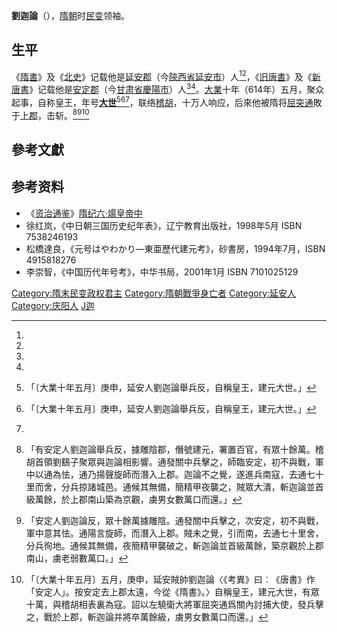 '''劉迦論'''（{{bd||？|614年|CatIdx=Liu刘}}），[[隋朝|隋朝]]时[[隋末民变|民变]]领袖。

== 生平 ==
《[[隋書|隋書]]》及《[[北史|北史]]》记载他是[[延安郡|延安郡]]（今[[陝西省|陝西省]][[延安市|延安市]]）人<ref name="隋書"/><ref name="北史"/>，《[[旧唐書|旧唐書]]》及《[[新唐書|新唐書]]》记载他是[[安定郡|安定郡]]（今[[甘肃省|甘肃省]][[慶陽市|慶陽市]]）人<ref name="舊唐書"/><ref name="新唐書"/>。[[大业_(年号)|大業]]十年（614年）五月，聚众起事，自称皇王，年号'''[[大世|大世]]'''<ref name="隋書">{{cite wikisource|title=隋書帝紀第四煬帝下|last=魏徵|wslink=zh:隋書/卷04}}「〔大業十年五月〕庚申，延安人劉迦論舉兵反，自稱皇王，建元大世。」</ref><ref name="北史">{{cite wikisource|title=北史隋本紀下|last=李延壽|wslink=zh:北史/卷012}}「〔大業十年五月〕庚申，延安人劉迦論舉兵反，自稱皇王，建元大世。」</ref><ref name="通鑑"/>，联络[[稽胡|稽胡]]，十万人响应，后來他被隋将[[屈突通|屈突通]]敗于[[上郡|上郡]]，击斩。<ref name="舊唐書">{{cite wikisource|title=舊唐書列傳第九屈突通|last=劉昫|wslink=zh:舊唐書/卷59}}「有安定人劉迦論舉兵反，據雕陰郡，僭號建元，署置百官，有眾十餘萬。稽胡首領劉鷂子聚眾與迦論相影響。通發關中兵擊之，師臨安定，初不與戰，軍中以通為怯，通乃揚聲旋師而潛入上郡。迦論不之覺，遂進兵南寇，去通七十里而舍，分兵掠諸城邑。通候其無備，簡精甲夜襲之，賊眾大潰，斬迦論並首級萬餘，於上郡南山築為京觀，虜男女數萬口而還。」</ref><ref name="新唐書">{{cite wikisource|title=新唐書列傳十四屈突通|last=歐陽脩|wslink=zh:新唐書/卷089}}「安定人劉迦論反，眾十餘萬據雕陰。通發關中兵擊之，次安定，初不與戰，軍中意其怯。通陽言旋師，而潛入上郡。賊未之覺，引而南，去通七十里舍，分兵徇地。通候其無備，夜簡精甲襲破之，斬迦論並首級萬餘，築京觀於上郡南山，虜老弱數萬口。」</ref><ref name="通鑑">{{cite wikisource|title=資治通鑑隋紀六|last=司馬光|wslink=zh:資治通鑒 (胡三省音注)/卷182}}「〔大業十年五月〕五月，庚申，延安賊帥劉迦論〈《考異》曰︰《唐書》作「安定人」。按安定去上郡太遠，今從《隋書》。〉自稱皇王，建元大世，有眾十萬，與稽胡相表裏為寇。詔以左驍衛大將軍屈突通爲關內討捕大使，發兵擊之，戰於上郡，斬迦論并將卒萬餘級，虜男女數萬口而還。」</ref>

==參考文獻==
{{Reflist}}

== 参考资料 ==
*《[[资治通鉴|资治通鉴]]》[[s:資治通鑑/卷182|隋纪六·煬皇帝中]]
*徐红岚，《中日朝三国历史纪年表》，辽宁教育出版社，1998年5月 ISBN 7538246193
*松橋達良，《元号はやわかり—東亜歷代建元考》，砂書房，1994年7月，ISBN 4915818276
*李崇智，《中国历代年号考》，中华书局，2001年1月 ISBN 7101025129

{{中國民變起事領袖}}
{{DEFAULTSORT:L劉}}
[[Category:隋末民变政权君主|Category:隋末民变政权君主]]
[[Category:隋朝戰爭身亡者|Category:隋朝戰爭身亡者]]
[[Category:延安人|Category:延安人]]
[[Category:庆阳人|Category:庆阳人]]
[[Category:刘姓|J迦]]